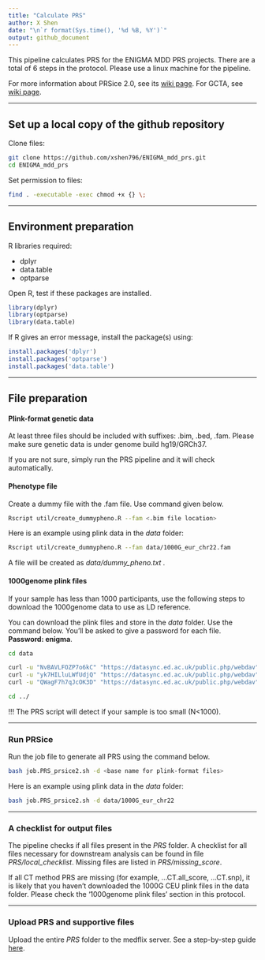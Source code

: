 ---
title: "Calculate PRS"
author: X Shen  
date: "\n`r format(Sys.time(), '%d %B, %Y')`"
output: github_document
---

This pipeline calculates PRS for the ENIGMA MDD PRS projects. There are a total of 6 steps in the protocol. Please use a linux machine for the pipeline.

For more information about PRSice 2.0, see its [wiki page](http://prsice.info/). For GCTA, see [wiki page](https://cnsgenomics.com/software/gcta).

------------------------------------------------------------------------

## Set up a local copy of the github repository

Clone files:

```{bash, eval=F}
git clone https://github.com/xshen796/ENIGMA_mdd_prs.git
cd ENIGMA_mdd_prs
```

Set permission to files:

```{bash, eval=F}
find . -executable -exec chmod +x {} \;
```

------------------------------------------------------------------------

## Environment preparation

R libraries required:

-   dplyr
-   data.table
-   optparse

Open R, test if these packages are installed.

```{r, eval = F}
library(dplyr)
library(optparse)
library(data.table)
```

If R gives an error message, install the package(s) using:

```{r, eval = F}
install.packages('dplyr')
install.packages('optparse')
install.packages('data.table')
```

------------------------------------------------------------------------

## File preparation

#### Plink-format genetic data

At least three files should be included with suffixes: .bim, .bed, .fam. Please make sure genetic data is under genome build hg19/GRCh37.

If you are not sure, simply run the PRS pipeline and it will check automatically.

#### Phenotype file

Create a dummy file with the .fam file. Use command given below.

```{bash, eval = F}
Rscript util/create_dummypheno.R --fam <.bim file location>
```

Here is an example using plink data in the *data* folder:

```{bash, eval = F}
Rscript util/create_dummypheno.R --fam data/1000G_eur_chr22.fam
```

A file will be created as *data/dummy_pheno.txt .*

#### 1000genome plink files

If your sample has less than 1000 participants, use the following steps to download the 1000genome data to use as LD reference.

You can download the plink files and store in the *data* folder. Use the command below. You'll be asked to give a password for each file. **Password: enigma**.

```{bash, eval=F}
cd data

curl -u "NvBAVLFOZP7o6kC" "https://datasync.ed.ac.uk/public.php/webdav" -o 1000g_CEU_plink.fam
curl -u "yk7HILluLWfUdjQ" "https://datasync.ed.ac.uk/public.php/webdav" -o 1000g_CEU_plink.bim
curl -u "QWagF7h7qJcOK3D" "https://datasync.ed.ac.uk/public.php/webdav" -o 1000g_CEU_plink.bed

cd ../
```

!!! The PRS script will detect if your sample is too small (N\<1000).

------------------------------------------------------------------------

### Run PRSice

Run the job file to generate all PRS using the command below.

```{bash, eval=F}
bash job.PRS_prsice2.sh -d <base name for plink-format files>
```

Here is an example using plink data in the *data* folder:

```{bash, eval = F}
bash job.PRS_prsice2.sh -d data/1000G_eur_chr22
```

------------------------------------------------------------------------

### A checklist for output files

The pipeline checks if all files present in the *PRS* folder. A checklist for all files necessary for downstream analysis can be found in file *PRS/local_checklist*. Missing files are listed in *PRS/missing_score*.

If all CT method PRS are missing (for example, ...CT.all_score, ...CT.snp), it is likely that you haven't downloaded the 1000G CEU plink files in the data folder. Please check the '1000genome plink files' section in this protocol.

------------------------------------------------------------------------

### Upload PRS and supportive files

Upload the entire *PRS* folder to the medflix server. See a step-by-step guide [here](https://github.com/xshen796/ENIGMA_mdd_prs/blob/main/docs/Accessing%20your%20folder%20on%20MediaFlux%20ENIGMA%20MDD%20storage%20system%20updated%20Aug2020%5B2%5D.pdf).
